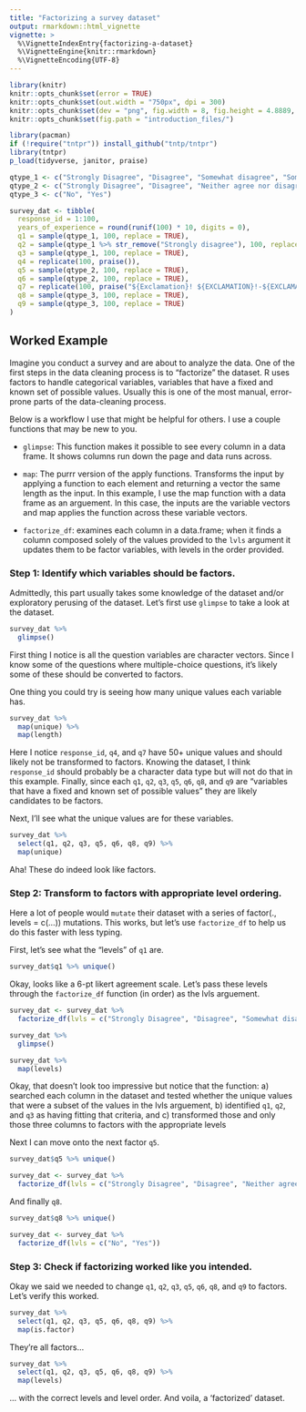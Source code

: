 ```yaml
---
title: "Factorizing a survey dataset"
output: rmarkdown::html_vignette
vignette: >
  %\VignetteIndexEntry{factorizing-a-dataset}
  %\VignetteEngine{knitr::rmarkdown}
  %\VignetteEncoding{UTF-8}
---
```


<!-- vignette: > -->
<!--   %\VignetteIndexEntry{Factorizing a survey dataset} -->
<!--   %\VignetteEngine{knitr::rmarkdown} -->
<!--   %\VignetteEncoding{UTF-8} -->

```r
library(knitr)
knitr::opts_chunk$set(error = TRUE)
knitr::opts_chunk$set(out.width = "750px", dpi = 300)
knitr::opts_chunk$set(dev = "png", fig.width = 8, fig.height = 4.8889, dpi = 300)
knitr::opts_chunk$set(fig.path = "introduction_files/")
```

```r
library(pacman)
if (!require("tntpr")) install_github("tntp/tntpr")
library(tntpr)
p_load(tidyverse, janitor, praise)
```

```r
qtype_1 <- c("Strongly Disagree", "Disagree", "Somewhat disagree", "Somewhat agree", "Agree", "Strongly agree")
qtype_2 <- c("Strongly Disagree", "Disagree", "Neither agree nor disagree", "Agree", "Strongly agree")
qtype_3 <- c("No", "Yes")

survey_dat <- tibble(
  response_id = 1:100,
  years_of_experience = round(runif(100) * 10, digits = 0),
  q1 = sample(qtype_1, 100, replace = TRUE),
  q2 = sample(qtype_1 %>% str_remove("Strongly disagree"), 100, replace = TRUE),
  q3 = sample(qtype_1, 100, replace = TRUE),
  q4 = replicate(100, praise()),
  q5 = sample(qtype_2, 100, replace = TRUE),
  q6 = sample(qtype_2, 100, replace = TRUE),
  q7 = replicate(100, praise("${Exclamation}! ${EXCLAMATION}!-${EXCLAMATION}! This is just ${adjective}!")),
  q8 = sample(qtype_3, 100, replace = TRUE),
  q9 = sample(qtype_3, 100, replace = TRUE)
)
```

## Worked Example

Imagine you conduct a survey and are about to analyze the data. One of the first steps in the data cleaning process is to "factorize" the dataset. R uses factors to handle categorical variables, variables that have a fixed and known set of possible values. Usually this is one of the most manual, error-prone parts of the data-cleaning process.

Below is a workflow I use that might be helpful for others. I use a couple functions that may be new to you.

- `glimpse`: This function makes it possible to see every column in a data frame. It shows columns run down the page and data runs across.

- `map`: The purrr version of the apply functions. Transforms the input by applying a function to each element and returning a vector the same length as the input. In this example, I use the map function with a data frame as an arguement. In this case, the inputs are the variable vectors and map applies the function across these variable vectors.

- `factorize_df`: examines each column in a data.frame; when it finds a column composed solely of the values provided to the `lvls` argument it updates them to be factor variables, with levels in the order provided.

### Step 1: Identify which variables should be factors.

Admittedly, this part usually takes some knowledge of the dataset and/or exploratory perusing of the dataset. Let's first use `glimpse` to take a look at the dataset.

```r
survey_dat %>%
  glimpse()
```

First thing I notice is all the question variables are character vectors. Since I know some of the questions where multiple-choice questions, it's likely some of these should be converted to factors.

One thing you could try is seeing how many unique values each variable has. 

```r
survey_dat %>%
  map(unique) %>%
  map(length)
```

Here I notice `response_id`, `q4`, and `q7` have 50+ unique values and should likely not be transformed to factors. Knowing the dataset, I think `response_id` should probably be a character data type but will not do that in this example.  Finally, since each `q1`, `q2`, `q3`, `q5`, `q6`, `q8`, and `q9` are "variables that have a fixed and known set of possible values" they are likely candidates to be factors.

Next, I'll see what the unique values are for these variables.

```r
survey_dat %>%
  select(q1, q2, q3, q5, q6, q8, q9) %>%
  map(unique)
```

Aha! These do indeed look like factors.

### Step 2: Transform to factors with appropriate level ordering.

Here a lot of people would `mutate` their dataset with a series of factor(., levels = c(...)) mutations. This works, but let's use `factorize_df` to help us do this faster with less typing.

First, let's see what the "levels" of `q1` are.

```r
survey_dat$q1 %>% unique()
```

Okay, looks like a 6-pt likert agreement scale. Let's pass these levels through the `factorize_df` function (in order) as the lvls arguement.

```r
survey_dat <- survey_dat %>%
  factorize_df(lvls = c("Strongly Disagree", "Disagree", "Somewhat disagree", "Somewhat agree", "Agree", "Strongly agree"))

survey_dat %>%
  glimpse()

survey_dat %>%
  map(levels)
```

Okay, that doesn't look too impressive but notice that the function: 
  a) searched each column in the dataset and tested whether the unique values that were a subset of the values in the lvls arguement, 
  b) identified `q1`, `q2`, and `q3` as having fitting that criteria, and
  c) transformed those and only those three columns to factors with the appropriate levels

Next I can move onto the next factor `q5`.

```r
survey_dat$q5 %>% unique()
```

```r
survey_dat <- survey_dat %>%
  factorize_df(lvls = c("Strongly Disagree", "Disagree", "Neither agree nor disagree", "Agree", "Strongly agree"))
```

And finally `q8`.

```r
survey_dat$q8 %>% unique()
```

```r
survey_dat <- survey_dat %>%
  factorize_df(lvls = c("No", "Yes"))
```

### Step 3: Check if factorizing worked like you intended.

Okay we said we needed to change `q1`, `q2`, `q3`, `q5`, `q6`, `q8`, and `q9` to factors. Let's verify this worked.

```r
survey_dat %>%
  select(q1, q2, q3, q5, q6, q8, q9) %>%
  map(is.factor)
```

They're all factors...

```r
survey_dat %>%
  select(q1, q2, q3, q5, q6, q8, q9) %>%
  map(levels)
```

... with the correct levels and level order. And voila, a 'factorized' dataset.
